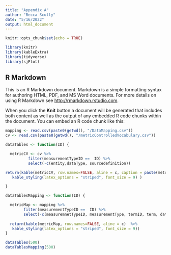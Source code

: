 ```yaml
---
title: "Appendix A"
author: "Becca Scully"
date: "5/16/2022"
output: html_document
---
```


```r
knitr::opts_chunk$set(echo = TRUE)

library(knitr)
library(kableExtra)
library(tidyverse)
library(sjPlot)
```

## R Markdown

This is an R Markdown document. Markdown is a simple formatting syntax for authoring HTML, PDF, and MS Word documents. For more details on using R Markdown see <http://rmarkdown.rstudio.com>.

When you click the **Knit** button a document will be generated that includes both content as well as the output of any embedded R code chunks within the document. You can embed an R code chunk like this:

```r

mapping <- read.csv(paste0(getwd(), "/DataMapping.csv")) 
cv <- read.csv(paste0(getwd(), "/metricControlledVocabulary.csv"))

dataTables <- function(ID) {

  metricCV <- cv %>% 
          filter(measurementTypeID ==  ID) %>% 
          select(-c(entity,dataType, sourcedefinition))

return(kable(metricCV, row.names=FALSE, aline = c, caption = paste(metricCV$term, ) )  %>% 
   kable_styling(latex_options = "striped", font_size = 9) )

} 

dataTablesMapping <- function(ID) {

  metricMap <- mapping %>% 
        filter(measurementTypeID ==  ID) %>% 
        select(-c(measuremnetTypeID, measurementType, termID, term, dataType))
      
  return(kable(metricMap, row.names=FALSE, aline = c)  %>% 
   kable_styling(latex_options = "striped", font_size = 9)) 
}


```

```r
dataTables(500)
dataTablesMapping(500)
```

